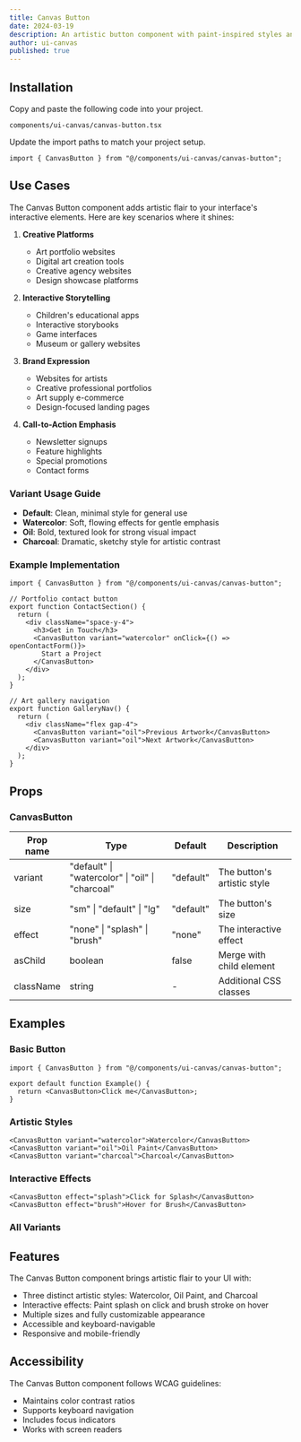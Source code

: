 ```yaml
---
title: Canvas Button
date: 2024-03-19
description: An artistic button component with paint-inspired styles and effects.
author: ui-canvas
published: true
---
```


<ComponentPreview name="canvas-button-demo" />

## Installation

<Steps>

<Step>Copy and paste the following code into your project.</Step>

`components/ui-canvas/canvas-button.tsx`

<ComponentSource name="canvas-button" />

<Step>Update the import paths to match your project setup.</Step>

```tsx
import { CanvasButton } from "@/components/ui-canvas/canvas-button";
```

</Steps>

## Use Cases

The Canvas Button component adds artistic flair to your interface's interactive elements. Here are key scenarios where it shines:

1. **Creative Platforms**

   - Art portfolio websites
   - Digital art creation tools
   - Creative agency websites
   - Design showcase platforms

2. **Interactive Storytelling**

   - Children's educational apps
   - Interactive storybooks
   - Game interfaces
   - Museum or gallery websites

3. **Brand Expression**

   - Websites for artists
   - Creative professional portfolios
   - Art supply e-commerce
   - Design-focused landing pages

4. **Call-to-Action Emphasis**
   - Newsletter signups
   - Feature highlights
   - Special promotions
   - Contact forms

### Variant Usage Guide

- **Default**: Clean, minimal style for general use
- **Watercolor**: Soft, flowing effects for gentle emphasis
- **Oil**: Bold, textured look for strong visual impact
- **Charcoal**: Dramatic, sketchy style for artistic contrast

### Example Implementation

```tsx
import { CanvasButton } from "@/components/ui-canvas/canvas-button";

// Portfolio contact button
export function ContactSection() {
  return (
    <div className="space-y-4">
      <h3>Get in Touch</h3>
      <CanvasButton variant="watercolor" onClick={() => openContactForm()}>
        Start a Project
      </CanvasButton>
    </div>
  );
}

// Art gallery navigation
export function GalleryNav() {
  return (
    <div className="flex gap-4">
      <CanvasButton variant="oil">Previous Artwork</CanvasButton>
      <CanvasButton variant="oil">Next Artwork</CanvasButton>
    </div>
  );
}
```

## Props

### CanvasButton

| Prop name | Type                                             | Default   | Description                 |
| --------- | ------------------------------------------------ | --------- | --------------------------- |
| variant   | "default" \| "watercolor" \| "oil" \| "charcoal" | "default" | The button's artistic style |
| size      | "sm" \| "default" \| "lg"                        | "default" | The button's size           |
| effect    | "none" \| "splash" \| "brush"                    | "none"    | The interactive effect      |
| asChild   | boolean                                          | false     | Merge with child element    |
| className | string                                           | -         | Additional CSS classes      |

## Examples

### Basic Button

```tsx
import { CanvasButton } from "@/components/ui-canvas/canvas-button";

export default function Example() {
  return <CanvasButton>Click me</CanvasButton>;
}
```

### Artistic Styles

```tsx
<CanvasButton variant="watercolor">Watercolor</CanvasButton>
<CanvasButton variant="oil">Oil Paint</CanvasButton>
<CanvasButton variant="charcoal">Charcoal</CanvasButton>
```

### Interactive Effects

```tsx
<CanvasButton effect="splash">Click for Splash</CanvasButton>
<CanvasButton effect="brush">Hover for Brush</CanvasButton>
```

### All Variants

<ComponentPreview name="canvas-button-demo" />

## Features

The Canvas Button component brings artistic flair to your UI with:

- Three distinct artistic styles: Watercolor, Oil Paint, and Charcoal
- Interactive effects: Paint splash on click and brush stroke on hover
- Multiple sizes and fully customizable appearance
- Accessible and keyboard-navigable
- Responsive and mobile-friendly

## Accessibility

The Canvas Button component follows WCAG guidelines:

- Maintains color contrast ratios
- Supports keyboard navigation
- Includes focus indicators
- Works with screen readers
